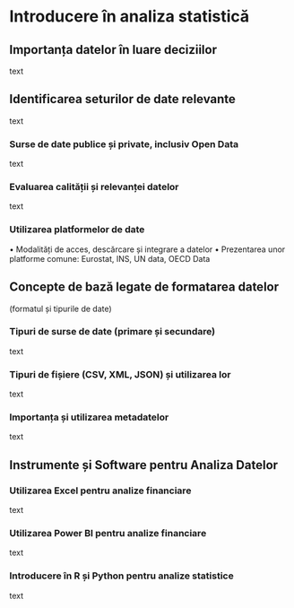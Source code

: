 # Introducere în analiza statistică {#cap2}

## Importanța datelor în luare deciziilor

text

## Identificarea seturilor de date relevante

text

### Surse de date publice și private, inclusiv Open Data

text

### Evaluarea calității și relevanței datelor

text

### Utilizarea platformelor de date

•	Modalități de acces, descărcare și integrare a datelor
•	Prezentarea unor platforme comune: Eurostat, INS, UN data, OECD Data


## Concepte de bază legate de formatarea datelor 

(formatul și tipurile de date)

### Tipuri de surse de date (primare și secundare)

text

### Tipuri de fișiere (CSV, XML, JSON) și utilizarea lor

text

### Importanța și utilizarea metadatelor

text

## Instrumente și Software pentru Analiza Datelor

### Utilizarea Excel pentru analize financiare

text

### Utilizarea Power BI pentru analize financiare

text

### Introducere în R și Python pentru analize statistice

text


